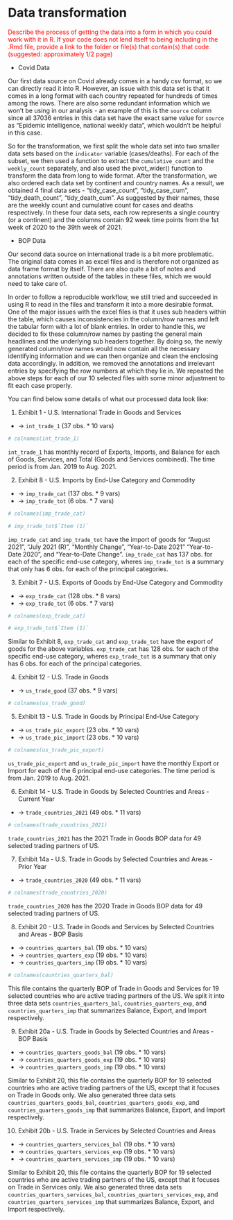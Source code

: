 # Data transformation

<p style="color:red">Describe the process of getting the data into a form in which you could work with it in R. If your code does not lend itself to being including in the .Rmd file, provide a link to the folder or file(s) that contain(s) that code.
(suggested: approximately 1/2 page)</p>



* Covid Data

Our first data source on Covid already comes in a handy csv format, so we can directly read it into R. However, an issue with this data set is that it comes in a long format with each country repeated for hundreds of times among the rows. There are also some redundant information which we won't be using in our analysis - an example of this is the `source` column since all 37036 entries in this data set have the exact same value for `source` as “Epidemic intelligence, national weekly data”, which wouldn't be helpful in this case.

So for the transformation, we first split the whole data set into two smaller data sets based on the `indicator` variable (cases/deaths). For each of the subset, we then used a function to extract the `cumulative_count` and the `weekly_count` separately, and also used the  pivot_wider() function to transform the data from long to wide format. After the transformation, we also ordered each data set by continent and country names. As a result, we obtained 4 final data sets - "tidy_case_count", "tidy_case_cum", "tidy_death_count", "tidy_death_cum". As suggested by their names, these are the weekly count and cumulative count for cases and deaths respectively. In these four data sets, each row represents a single country (or a continent) and the columns contain 92 week time points from the 1st week of 2020 to the 39th week of 2021.



* BOP Data

Our second data source on international trade is a bit more problematic. The original data comes in as excel files and is therefore not organized as data frame format by itself. There are also quite a bit of notes and annotations written outside of the tables in these files, which we would need to take care of.

In order to follow a reproducible workflow, we still tried and succeeded in using R to read in the files and transform it into a more desirable format. One of the major issues with the excel files is that it uses sub headers within the table, which causes inconsistencies in the column/row names and left the tabular form with a lot of blank entries. In order to handle this, we decided to fix these column/row names by pasting the general main headlines and the underlying sub headers together. By doing so, the newly generated column/row names would now contain all the necessary identifying information and we can then organize and clean the enclosing data accordingly. In addition, we removed the annotations and irrelevant entries by specifying the row numbers at which they lie in. We repeated the above steps for each of our 10 selected files with some minor adjustment to fit each case properly.

You can find below some details of what our processed data look like:

1. Exhibit 1 - U.S. International Trade in Goods and Services
  + -> `int_trade_1` (37 obs. * 10 vars)
```r
# colnames(int_trade_1)
```
`int_trade_1` has monthly record of Exports, Imports, and Balance for each of Goods, Services, and Total (Goods and Services combined). The time period is from Jan. 2019 to Aug. 2021.

2. Exhibit 8 - U.S. Imports by End-Use Category and Commodity
  + -> `imp_trade_cat` (137 obs. * 9 vars)
  + -> `imp_trade_tot` (6 obs. * 7 vars)
```r
# colnames(imp_trade_cat)
```
```r
# imp_trade_tot$`Item (1)`
```
`imp_trade_cat` and `imp_trade_tot` have the import of goods for "August 2021", "July 2021 (R)", "Monthly Change", "Year-to-Date 2021"   "Year-to-Date 2020", and "Year-to-Date Change". `imp_trade_cat` has 137 obs. for each of the specific end-use category, wheres `imp_trade_tot` is a summary that only has 6 obs. for each of the principal categories.


3. Exhibit 7 - U.S. Exports of Goods by End-Use Category and Commodity
  + -> `exp_trade_cat` (128 obs. * 8 vars)
  + -> `exp_trade_tot` (6 obs. * 7 vars)
```r
# colnames(exp_trade_cat)
```
```r
# exp_trade_tot$`Item (1)`
```
Similar to Exhibit 8, `exp_trade_cat` and `exp_trade_tot` have the export of goods for the above variables. `exp_trade_cat` has 128 obs. for each of the specific end-use category, wheres `exp_trade_tot` is a summary that only has 6 obs. for each of the principal categories.


4. Exhibit 12 - U.S. Trade in Goods
  + -> `us_trade_good` (37 obs. * 9 vars)
```r
# colnames(us_trade_good)
```


5. Exhibit 13 - U.S. Trade in Goods by Principal End-Use Category
  + -> `us_trade_pic_export` (23 obs. * 10 vars)
  + -> `us_trade_pic_import` (23 obs. * 10 vars)
```r
# colnames(us_trade_pic_export)
```
`us_trade_pic_export` and `us_trade_pic_import` have the monthly Export or Import for each of the 6 principal end-use categories. The time period is from Jan. 2019 to Aug. 2021.

6. Exhibit 14 - U.S. Trade in Goods by Selected Countries and Areas - Current Year
  + -> `trade_countries_2021` (49 obs. * 11 vars)
```r
# colnames(trade_countries_2021)
```
`trade_countries_2021` has the 2021 Trade in Goods BOP data for 49 selected trading partners of US.

7. Exhibit 14a - U.S. Trade in Goods by Selected Countries and Areas - Prior Year
  + -> `trade_countries_2020` (49 obs. * 11 vars)
```r
# colnames(trade_countries_2020)
```
`trade_countries_2020` has the 2020 Trade in Goods BOP data for 49 selected trading partners of US.

8. Exhibit 20 - U.S. Trade in Goods and Services by Selected Countries and Areas - BOP Basis
  + -> `countries_quarters_bal` (19 obs. * 10 vars)
  + -> `countries_quarters_exp` (19 obs. * 10 vars)
  + -> `countries_quarters_imp` (19 obs. * 10 vars)
```r
# colnames(countries_quarters_bal)
```
This file contains the quarterly BOP of Trade in Goods and Services for 19 selected countries who are active trading partners of the US. We split it into three data sets `countries_quarters_bal`, `countries_quarters_exp`, and  `countries_quarters_imp` that summarizes Balance, Export, and Import respectively.


9. Exhibit 20a - U.S. Trade in Goods by Selected Countries and Areas - BOP Basis
  + -> `countries_quarters_goods_bal` (19 obs. * 10 vars)
  + -> `countries_quarters_goods_exp` (19 obs. * 10 vars)
  + -> `countries_quarters_goods_imp` (19 obs. * 10 vars)

Similar to Exhibit 20, this file contains the quarterly BOP for 19 selected countries who are active trading partners of the US, except that it focuses on Trade in Goods only. We also generated three data sets `countries_quarters_goods_bal`, `countries_quarters_goods_exp`, and  `countries_quarters_goods_imp` that summarizes Balance, Export, and Import respectively.

10. Exhibit 20b - U.S. Trade in Services by Selected Countries and Areas
  + -> `countries_quarters_services_bal` (19 obs. * 10 vars)
  + -> `countries_quarters_services_exp` (19 obs. * 10 vars)
  + -> `countries_quarters_services_imp` (19 obs. * 10 vars)

Similar to Exhibit 20, this file contains the quarterly BOP for 19 selected countries who are active trading partners of the US, except that it focuses on Trade in Services only. We also generated three data sets `countries_quarters_services_bal`, `countries_quarters_services_exp`, and  `countries_quarters_services_imp` that summarizes Balance, Export, and Import respectively.
